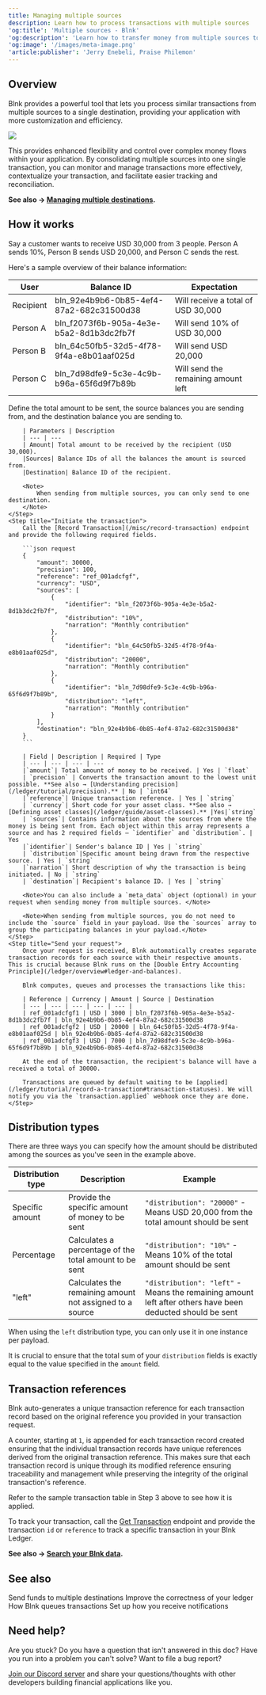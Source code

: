 ```yaml
---
title: Managing multiple sources
description: Learn how to process transactions with multiple sources
'og:title': 'Multiple sources - Blnk'
'og:description': 'Learn how to transfer money from multiple sources to a single destinations with Blnk.'
'og:image': '/images/meta-image.png'
'article:publisher': 'Jerry Enebeli, Praise Philemon'
---
```

## Overview

Blnk provides a powerful tool that lets you process similar transactions from multiple sources to a single destination, providing your application with more customization and efficiency.

<Frame caption="Simplified flow of how multiple sources work">
	<img src="/images/multiple-sources.png" />
</Frame>

This provides enhanced flexibility and control over complex money flows within your application. By consolidating multiple sources into one single transaction, you can monitor and manage transactions more effectively, contextualize your transaction, and facilitate easier tracking and reconciliation.

**See also → [Managing multiple destinations](/ledger/tutorial/multiple-destinations).**

## How it works

Say a customer wants to receive USD 30,000 from 3 people. Person A sends 10%, Person B sends USD 20,000, and Person C sends the rest.

Here's a sample overview of their balance information:

| User | Balance ID | Expectation
| --- | --- | --- |
| Recipient | bln_92e4b9b6-0b85-4ef4-87a2-682c31500d38 | Will receive a total of USD 30,000
| Person A | bln_f2073f6b-905a-4e3e-b5a2-8d1b3dc2fb7f | Will send 10% of USD 30,000
| Person B | bln_64c50fb5-32d5-4f78-9f4a-e8b01aaf025d | Will send USD 20,000
| Person C | bln_7d98dfe9-5c3e-4c9b-b96a-65f6d9f7b89b | Will send the remaining amount left

<Steps>
	<Step title="Define your transaction parameters">
		Define the total amount to be sent, the source balances you are sending from, and the destination balance you are sending to.
		
		| Parameters | Description
		| --- | ---
		| Amount| Total amount to be received by the recipient (USD 30,000).
		|Sources| Balance IDs of all the balances the amount is sourced from.
		|Destination| Balance ID of the recipient.
		
		<Note>
			When sending from multiple sources, you can only send to one destination.
		</Note>
	</Step>
	<Step title="Initiate the transaction">
		Call the [Record Transaction](/misc/record-transaction) endpoint and provide the following required fields.
		
		```json request
		{
		    "amount": 30000,
			"precision": 100,
		    "reference": "ref_001adcfgf",
		    "currency": "USD",
		    "sources": [
			    {
				    "identifier": "bln_f2073f6b-905a-4e3e-b5a2-8d1b3dc2fb7f",
				    "distribution": "10%",
				    "narration": "Monthly contribution"
			    },
			    {
				    "identifier": "bln_64c50fb5-32d5-4f78-9f4a-e8b01aaf025d",
				    "distribution": "20000",
				    "narration": "Monthly contribution"
			    },
			    {
				    "identifier": "bln_7d98dfe9-5c3e-4c9b-b96a-65f6d9f7b89b",
				    "distribution": "left",
				    "narration": "Monthly contribution"
			    }
		    ],
		    "destination": "bln_92e4b9b6-0b85-4ef4-87a2-682c31500d38"
		}
		```
		
		| Field | Description | Required | Type
		| --- | --- | --- | ---
		|`amount`| Total amount of money to be received. | Yes | `float`
		| `precision` | Converts the transaction amount to the lowest unit possible. **See also → [Understanding precision](/ledger/tutorial/precision).** | No | `int64`
		|`reference`| Unique transaction reference. | Yes | `string`
		| `currency`| Short code for your asset class. **See also → [Defining asset classes](/ledger/guide/asset-classes).** |Yes|`string`
		| `sources`| Contains information about the sources from where the money is being sent from. Each object within this array represents a source and has 2 required fields — `identifier` and `distribution`. | Yes
		|`identifier`| Sender's balance ID | Yes | `string`
		| `distribution`|Specific amount being drawn from the respective source. | Yes | `string`
		|`narration`| Short description of why the transaction is being initiated. | No | `string`
		| `destination`| Recipient's balance ID. | Yes | `string`
		
		<Note>You can also include a `meta_data` object (optional) in your request when sending money from multiple sources. </Note>
		
		<Note>When sending from multiple sources, you do not need to include the `source` field in your payload. Use the `sources` array to group the participating balances in your payload.</Note>
	</Step>
	<Step title="Send your request">
		Once your request is received, Blnk automatically creates separate transaction records for each source with their respective amounts. This is crucial because Blnk runs on the [Double Entry Accounting Principle](/ledger/overview#ledger-and-balances).
		
		Blnk computes, queues and processes the transactions like this:
		
		| Reference | Currency | Amount | Source | Destination
		| --- | --- | --- | --- | --- |
		| ref_001adcfgf1 | USD | 3000 | bln_f2073f6b-905a-4e3e-b5a2-8d1b3dc2fb7f | bln_92e4b9b6-0b85-4ef4-87a2-682c31500d38
		| ref_001adcfgf2 | USD | 20000 | bln_64c50fb5-32d5-4f78-9f4a-e8b01aaf025d | bln_92e4b9b6-0b85-4ef4-87a2-682c31500d38
		| ref_001adcfgf3 | USD | 7000 | bln_7d98dfe9-5c3e-4c9b-b96a-65f6d9f7b89b | bln_92e4b9b6-0b85-4ef4-87a2-682c31500d38
		
		At the end of the transaction, the recipient's balance will have a received a total of 30000.
		
		Transactions are queued by default waiting to be [applied](/ledger/tutorial/record-a-transaction#transaction-statuses). We will notify you via the `transaction.applied` webhook once they are done.
	</Step>
</Steps>

## Distribution types

There are three ways you can specify how the amount should be distributed among the sources as you've seen in the example above.

| Distribution type | Description | Example
| --- | --- | --- |
| Specific amount | Provide the specific amount of money to be sent | `"distribution": "20000"` - Means USD 20,000 from the total amount should be sent
| Percentage | Calculates a percentage of the total amount to be sent | `"distribution": "10%"` - Means 10% of the total amount should be sent
| "left" | Calculates the remaining amount not assigned to a source | `"distribution": "left"` - Means the remaining amount left after others have been deducted should be sent

<Warning>When using the `left` distribution type, you can only use it in one instance per payload.</Warning>

It is crucial to ensure that the total sum of your `distribution` fields is exactly equal to the value specified in the `amount` field.

## Transaction references

Blnk auto-generates a unique transaction reference for each transaction record based on the original reference you provided in your transaction request. 

A counter, starting at `1`, is appended for each transaction record created ensuring that the individual transaction records have unique references derived from the original transaction reference. This makes sure that each transaction record is unique through its modified reference ensuring traceability and management while preserving the integrity of the original transaction's reference. 

<Tip>Refer to the sample transaction table in Step 3 above to see how it is applied.</Tip>

To track your transaction, call the [Get Transaction](/misc/get-transaction) endpoint and provide the transaction `id` or `reference` to track a specific transaction in your Blnk Ledger.

**See also → [Search your Blnk data](/ledger/tutorial/search/overview).**

## See also

<CardGroup>
	<Card title="Managing multiple destinations" icon="book-open-cover" href="/ledger/tutorial/multiple-destinations">
        Send funds to multiple destinations
    </Card>
    <Card title="Understanding precision" icon="book-open-cover" href="/ledger/tutorial/precision">
        Improve the correctness of your ledger
    </Card>
	<Card title="Handling concurrency" icon="book-open-cover" href="/ledger/tutorial/queuing-transactions">
		How Blnk queues transactions
    </Card>
    <Card title="Managing notifications" icon="book-open-cover" href="/intro/notifications">
	    Set up how you receive notifications
    </Card>
</CardGroup>

## Need help?

Are you stuck? Do you have a question that isn't answered in this doc? Have you run into a problem you can't solve? Want to file a bug report?

[Join our Discord server](https://discord.gg/7WNv94zPpx) and share your questions/thoughts with other developers building financial applications like you.